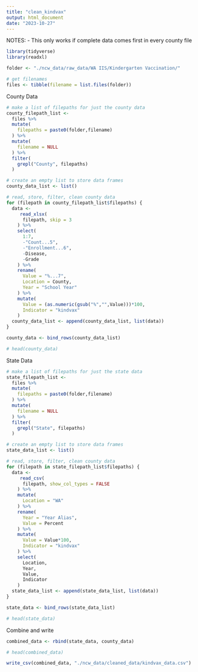 ```yaml
---
title: "clean_kindvax"
output: html_document
date: "2023-10-27"
---
```

NOTES:
- This only works if complete data comes first in every county file
```r
library(tidyverse)
library(readxl)

folder <- "./ncw_data/raw_data/WA IIS/Kindergarten Vaccination/"

# get filenames
files <- tibble(filename = list.files(folder))
```
County Data
```r
# make a list of filepaths for just the county data
county_filepath_list <-
  files %>%
  mutate(
    filepaths = paste0(folder,filename)
  ) %>%
  mutate(
    filename = NULL
  ) %>%
  filter(
    grepl("County", filepaths)
  )

# create an empty list to store data frames
county_data_list <- list()

# read, store, filter, clean county data 
for (filepath in county_filepath_list$filepaths) { 
  data <- 
     read_xlsx( 
      filepath, skip = 3
    ) %>%
    select(
      1:7,
      -"Count...5",
      -"Enrollment...6",
      -Disease,
      -Grade
    ) %>%
    rename(
      Value = "%...7",
      Location = County,
      Year = "School Year"
    ) %>%
    mutate(
      Value = (as.numeric(gsub("%","",Value)))*100,
      Indicator = "kindvax"
    )
  county_data_list <- append(county_data_list, list(data))
}

county_data <- bind_rows(county_data_list)

# head(county_data)
```
State Data
```r
# make a list of filepaths for just the state data
state_filepath_list <-
  files %>%
  mutate(
    filepaths = paste0(folder,filename)
  ) %>%
  mutate(
    filename = NULL
  ) %>%
  filter(
    grepl("State", filepaths)
  )

# create an empty list to store data frames
state_data_list <- list()

# read, store, filter, clean county data 
for (filepath in state_filepath_list$filepaths) { 
  data <- 
     read_csv( 
      filepath, show_col_types = FALSE 
    ) %>%
    mutate(
      Location = "WA"
    ) %>%
    rename(
      Year = "Year Alias",
      Value = Percent
    ) %>%
    mutate(
      Value = Value*100,
      Indicator = "kindvax"
    ) %>%
    select(
      Location,
      Year,
      Value,
      Indicator
    )
  state_data_list <- append(state_data_list, list(data))
}

state_data <- bind_rows(state_data_list)

# head(state_data)
```
Combine and write
```r
combined_data <- rbind(state_data, county_data)

# head(combined_data)

write_csv(combined_data, "./ncw_data/cleaned_data/kindvax_data.csv")
```

